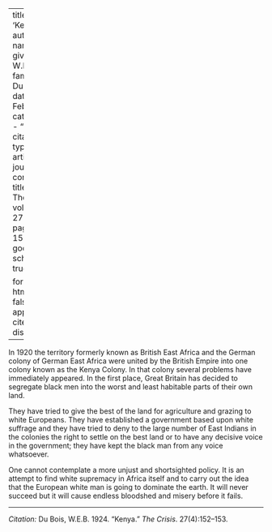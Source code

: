 
---
title: 'Kenya'
author:
  - name:
      given: W.E.B.
      family: Du Bois
date: Feb. 1924
categories: 
  - ""
citation: 
  type: article-journal
  container-title: The Crisis
  volume: 27
  issue: 4
  page: 152-153
google-scholar: true

format:
  html:
    toc: false
    appendix-cite-as: display
---


In 1920 the territory formerly known as British East Africa and the German colony of German East Africa were united by the British Empire into one colony known as the Kenya Colony. In that colony several problems have immediately appeared. In the first place, Great Britain has decided to segregate black men into the worst and least habitable parts of their own land.

They have tried to give the best of the land for agriculture and grazing to white Europeans. They have established a government based upon white suffrage and they have tried to deny to the large number of East Indians in the colonies the right to settle on the best land or to have any decisive voice in the government; they have kept the black man from any voice whatsoever.

One cannot contemplate a more unjust and shortsighted policy. It is an attempt to find white supremacy in Africa itself and to carry out the idea that the European white man is going to dominate the earth. It will never succeed but it will cause endless bloodshed and misery before it fails.

_____
*Citation:* Du Bois, W.E.B. 1924. "Kenya." *The Crisis*. 27(4):152&ndash;153.